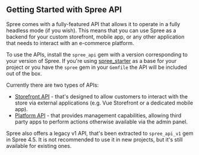 ## Getting Started with Spree API

Spree comes with a fully-featured API that allows it to operate in a fully headless mode (if you wish). This means that you can use Spree as a backend for your custom storefront, mobile app, or any other application that needs to interact with an e-commerce platform.

To use the APIs, install the `spree_api` gem with a version corresponding to your version of Spree. If you're using [spree\_starter](https://github.com/spree/spree\_starter) as a base for your project or you have the `spree` gem in your `Gemfile` the API will be included out of the box.

Currently there are two types of APIs:

* [Storefront API](storefront/) - that's designed to allow customers to interact with the store via external applications (e.g. Vue Storefront or a dedicated mobile app).
* [Platform API](platform/) - that provides management capabilities, allowing third party apps to perform actions otherwise available via the admin panel.

Spree also offers a legacy v1 API, that's been extracted to `spree_api_v1` gem in Spree 4.5. It is not recommended to use it in new projects, but it's still available for existing ones.
